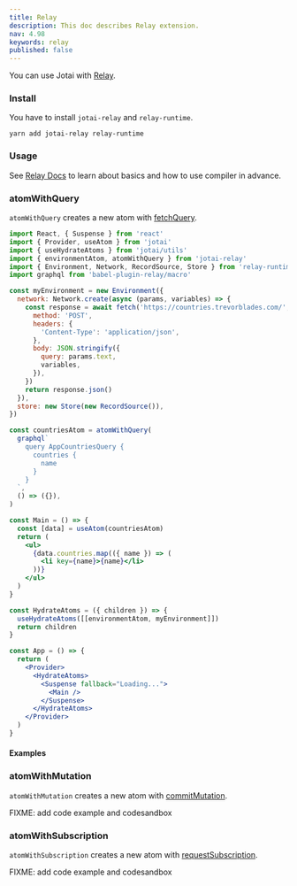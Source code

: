 ```yaml
---
title: Relay
description: This doc describes Relay extension.
nav: 4.98
keywords: relay
published: false
---
```


You can use Jotai with [Relay](https://relay.dev).

### Install

You have to install `jotai-relay` and `relay-runtime`.

```
yarn add jotai-relay relay-runtime
```

### Usage

See [Relay Docs](https://relay.dev/docs/) to
learn about basics and how to use compiler in advance.

### atomWithQuery

`atomWithQuery` creates a new atom with [fetchQuery](https://relay.dev/docs/api-reference/fetch-query/).

```jsx
import React, { Suspense } from 'react'
import { Provider, useAtom } from 'jotai'
import { useHydrateAtoms } from 'jotai/utils'
import { environmentAtom, atomWithQuery } from 'jotai-relay'
import { Environment, Network, RecordSource, Store } from 'relay-runtime'
import graphql from 'babel-plugin-relay/macro'

const myEnvironment = new Environment({
  network: Network.create(async (params, variables) => {
    const response = await fetch('https://countries.trevorblades.com/', {
      method: 'POST',
      headers: {
        'Content-Type': 'application/json',
      },
      body: JSON.stringify({
        query: params.text,
        variables,
      }),
    })
    return response.json()
  }),
  store: new Store(new RecordSource()),
})

const countriesAtom = atomWithQuery(
  graphql`
    query AppCountriesQuery {
      countries {
        name
      }
    }
  `,
  () => ({}),
)

const Main = () => {
  const [data] = useAtom(countriesAtom)
  return (
    <ul>
      {data.countries.map(({ name }) => (
        <li key={name}>{name}</li>
      ))}
    </ul>
  )
}

const HydrateAtoms = ({ children }) => {
  useHydrateAtoms([[environmentAtom, myEnvironment]])
  return children
}

const App = () => {
  return (
    <Provider>
      <HydrateAtoms>
        <Suspense fallback="Loading...">
          <Main />
        </Suspense>
      </HydrateAtoms>
    </Provider>
  )
}
```

#### Examples

<CodeSandbox id="cxc6p5" />

### atomWithMutation

`atomWithMutation` creates a new atom with [commitMutation](https://relay.dev/docs/api-reference/commit-mutation/).

FIXME: add code example and codesandbox

### atomWithSubscription

`atomWithSubscription` creates a new atom with [requestSubscription](https://relay.dev/docs/api-reference/request-subscription/).

FIXME: add code example and codesandbox

